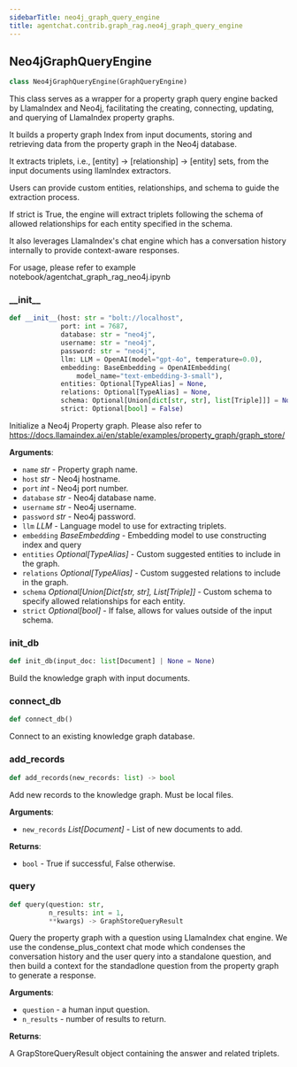 ```yaml
---
sidebarTitle: neo4j_graph_query_engine
title: agentchat.contrib.graph_rag.neo4j_graph_query_engine
---
```


## Neo4jGraphQueryEngine

```python
class Neo4jGraphQueryEngine(GraphQueryEngine)
```

This class serves as a wrapper for a property graph query engine backed by LlamaIndex and Neo4j,
facilitating the creating, connecting, updating, and querying of LlamaIndex property graphs.

It builds a property graph Index from input documents,
storing and retrieving data from the property graph in the Neo4j database.

It extracts triplets, i.e., [entity] -> [relationship] -> [entity] sets,
from the input documents using llamIndex extractors.

Users can provide custom entities, relationships, and schema to guide the extraction process.

If strict is True, the engine will extract triplets following the schema
of allowed relationships for each entity specified in the schema.

It also leverages LlamaIndex's chat engine which has a conversation history internally to provide context-aware responses.

For usage, please refer to example notebook/agentchat_graph_rag_neo4j.ipynb

### \_\_init\_\_

```python
def __init__(host: str = "bolt://localhost",
             port: int = 7687,
             database: str = "neo4j",
             username: str = "neo4j",
             password: str = "neo4j",
             llm: LLM = OpenAI(model="gpt-4o", temperature=0.0),
             embedding: BaseEmbedding = OpenAIEmbedding(
                 model_name="text-embedding-3-small"),
             entities: Optional[TypeAlias] = None,
             relations: Optional[TypeAlias] = None,
             schema: Optional[Union[dict[str, str], list[Triple]]] = None,
             strict: Optional[bool] = False)
```

Initialize a Neo4j Property graph.
Please also refer to https://docs.llamaindex.ai/en/stable/examples/property_graph/graph_store/

**Arguments**:

- `name` _str_ - Property graph name.
- `host` _str_ - Neo4j hostname.
- `port` _int_ - Neo4j port number.
- `database` _str_ - Neo4j database name.
- `username` _str_ - Neo4j username.
- `password` _str_ - Neo4j password.
- `llm` _LLM_ - Language model to use for extracting triplets.
- `embedding` _BaseEmbedding_ - Embedding model to use constructing index and query
- `entities` _Optional[TypeAlias]_ - Custom suggested entities to include in the graph.
- `relations` _Optional[TypeAlias]_ - Custom suggested relations to include in the graph.
- `schema` _Optional[Union[Dict[str, str], List[Triple]]_ - Custom schema to specify allowed relationships for each entity.
- `strict` _Optional[bool]_ - If false, allows for values outside of the input schema.

### init\_db

```python
def init_db(input_doc: list[Document] | None = None)
```

Build the knowledge graph with input documents.

### connect\_db

```python
def connect_db()
```

Connect to an existing knowledge graph database.

### add\_records

```python
def add_records(new_records: list) -> bool
```

Add new records to the knowledge graph. Must be local files.

**Arguments**:

- `new_records` _List[Document]_ - List of new documents to add.
  

**Returns**:

- `bool` - True if successful, False otherwise.

### query

```python
def query(question: str,
          n_results: int = 1,
          **kwargs) -> GraphStoreQueryResult
```

Query the property graph with a question using LlamaIndex chat engine.
We use the condense_plus_context chat mode
which condenses the conversation history and the user query into a standalone question,
and then build a context for the standadlone question
from the property graph to generate a response.

**Arguments**:

- `question` - a human input question.
- `n_results` - number of results to return.
  

**Returns**:

  A GrapStoreQueryResult object containing the answer and related triplets.

